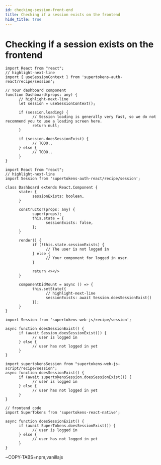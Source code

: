 ```yaml
---
id: checking-session-front-end
title: Checking if a session exists on the frontend
hide_title: true
---
```


# Checking if a session exists on the frontend


<FrontendSDKTabs>
<TabItem value="reactjs">

<FrontendReactContextSubTabs>
<TabItem value="with-react-context">

```tsx
import React from "react";
// highlight-next-line
import { useSessionContext } from 'supertokens-auth-react/recipe/session';

// Your dashboard component
function Dashboard(props: any) {
      // highlight-next-line
      let session = useSessionContext();

      if (session.loading) {
            // Session loading is generally very fast, so we do not recommend you to use a loading screen here.
            return null;
      }

      if (session.doesSessionExist) {
            // TODO..
      } else {
            // TODO..
      }
}
```

</TabItem>

<TabItem value="without-react-context">

```tsx
import React from "react";
// highlight-next-line
import Session from 'supertokens-auth-react/recipe/session';

class Dashboard extends React.Component {
      state: {
            sessionExists: boolean,
      }

      constructor(props: any) {
            super(props);
            this.state = {
                  sessionExists: false,
            };
      }

      render() {
            if (!this.state.sessionExists) {
                  // The user is not logged in
            } else {
                  // Your component for logged in user.
            }

            return <></>
      }

      componentDidMount = async () => {
            this.setState({
                  // highlight-next-line
                  sessionExists: await Session.doesSessionExist()
            });
      }
}
```

</TabItem>
</FrontendReactContextSubTabs>
</TabItem>

<TabItem value="vanillajs">

<NpmOrScriptTabs>
<TabItem value="npm">

```tsx
import Session from 'supertokens-web-js/recipe/session';

async function doesSessionExist() {
      if (await Session.doesSessionExist()) {
            // user is logged in
      } else {
            // user has not logged in yet
      }
}
```

</TabItem>
<TabItem value="script">

```tsx
import supertokensSession from "supertokens-web-js-script/recipe/session";
async function doesSessionExist() {
      if (await supertokensSession.doesSessionExist()) {
            // user is logged in
      } else {
            // user has not logged in yet
      }
}
```

</TabItem>
</NpmOrScriptTabs>

</TabItem>
<TabItem value="react-native">

```tsx
// frontend code
import SuperTokens from 'supertokens-react-native';

async function doesSessionExist() {
      if (await SuperTokens.doesSessionExist()) {
            // user is logged in
      } else {
            // user has not logged in yet
      }
}
```
</TabItem>

<TabItem value="angular">

~COPY-TABS=npm,vanillajs

</TabItem>

</FrontendSDKTabs>
